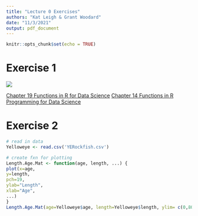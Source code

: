 ```yaml
---
title: "Lecture 0 Exercises"
authors: "Kat Leigh & Grant Woodard"
date: "11/3/2021"
output: pdf_document
---
```


```r
knitr::opts_chunk$set(echo = TRUE)
```

# Exercise 1

![](Functions Concept Map.png)

[Chapter 19 Functions in R for Data Science](https://r4ds.had.co.nz/functions.html)
[Chapter 14 Functions in R Programming for Data Science](https://bookdown.org/rdpeng/rprogdatascience/functions.html)

# Exercise 2

```r
# read in data
Yelloweye <- read.csv('YERockfish.csv')

# create fxn for plotting
Length.Age.Mat <- function(age, length, ...) {
plot(x=age,
y=length,
pch=19,
ylab="Length",
xlab="Age",
...)
}
Length.Age.Mat(age=Yelloweye$age, length=Yelloweye$length, ylim= c(0,80))




```

